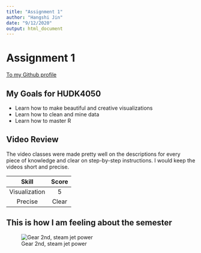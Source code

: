```yaml
---
title: "Assignment 1"
author: "Hangshi Jin"
date: "9/12/2020"
output: html_document
---
```

# Assignment 1

[To my Github profile](https://github.com/jinhangshi2008)

## My Goals for HUDK4050

- Learn how to make beautiful and creative visualizations
- Learn how to clean and mine data
- Learn how to master R

## Video Review

The video classes were made pretty well on the descriptions for every piece of knowledge and clear on step-by-step instructions. I would keep the videos short and precise.

| Skill | Score |
|:------:|:-----:|
| Visualization | 5 |
| Precise | Clear |

## This is how I am feeling about the semester

![Gear 2nd, steam jet power](Luffy_gear2nd.jpg)

